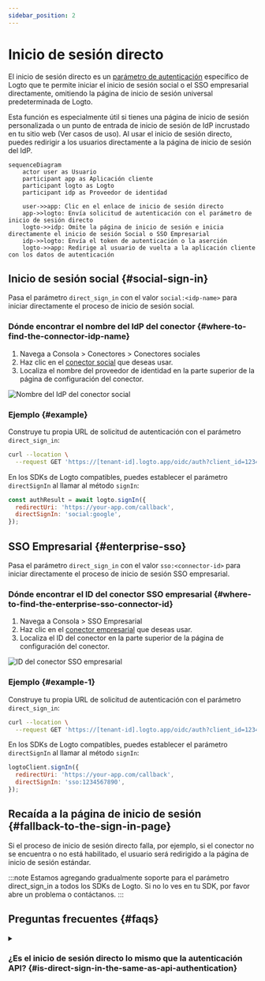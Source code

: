 ```yaml
---
sidebar_position: 2
---
```


# Inicio de sesión directo

El inicio de sesión directo es un [parámetro de autenticación](/end-user-flows/authentication-parameters) específico de Logto que te permite iniciar el inicio de sesión social o el SSO empresarial directamente, omitiendo la página de inicio de sesión universal predeterminada de Logto.

Esta función es especialmente útil si tienes una página de inicio de sesión personalizada o un punto de entrada de inicio de sesión de IdP incrustado en tu sitio web (Ver casos de uso). Al usar el inicio de sesión directo, puedes redirigir a los usuarios directamente a la página de inicio de sesión del IdP.

```mermaid
sequenceDiagram
    actor user as Usuario
    participant app as Aplicación cliente
    participant logto as Logto
    participant idp as Proveedor de identidad

    user->>app: Clic en el enlace de inicio de sesión directo
    app->>logto: Envía solicitud de autenticación con el parámetro de inicio de sesión directo
    logto->>idp: Omite la página de inicio de sesión e inicia directamente el inicio de sesión Social o SSO Empresarial
    idp->>logto: Envía el token de autenticación o la aserción
    logto->>app: Redirige al usuario de vuelta a la aplicación cliente con los datos de autenticación
```

## Inicio de sesión social \{#social-sign-in}

Pasa el parámetro `direct_sign_in` con el valor `social:<idp-name>` para iniciar directamente el proceso de inicio de sesión social.

### Dónde encontrar el nombre del IdP del conector \{#where-to-find-the-connector-idp-name}

1. Navega a <CloudLink to="/connectors/social">Consola > Conectores > Conectores sociales</CloudLink>
2. Haz clic en el [conector social](/connectors/social-connectors) que deseas usar.
3. Localiza el nombre del proveedor de identidad en la parte superior de la página de configuración del conector.

<img src="/img/assets/direct-sign-in-social-name.png" alt="Nombre del IdP del conector social" />

### Ejemplo \{#example}

Construye tu propia URL de solicitud de autenticación con el parámetro `direct_sign_in`:

```sh
curl --location \
  --request GET 'https://[tenant-id].logto.app/oidc/auth?client_id=1234567890&...&direct_sign_in=social:google'
```

En los SDKs de Logto compatibles, puedes establecer el parámetro `directSignIn` al llamar al método `signIn`:

```javascript
const authResult = await logto.signIn({
  redirectUri: 'https://your-app.com/callback',
  directSignIn: 'social:google',
});
```

## SSO Empresarial \{#enterprise-sso}

Pasa el parámetro `direct_sign_in` con el valor `sso:<connector-id>` para iniciar directamente el proceso de inicio de sesión SSO empresarial.

### Dónde encontrar el ID del conector SSO empresarial \{#where-to-find-the-enterprise-sso-connector-id}

1. Navega a <CloudLink to="/enterprise-sso">Consola > SSO Empresarial</CloudLink>
2. Haz clic en el [conector empresarial](/connectors/enterprise-connectors) que deseas usar.
3. Localiza el ID del conector en la parte superior de la página de configuración del conector.

<img src="/img/assets/direct-sign-in-enterprise-sso.png" alt="ID del conector SSO empresarial" />

### Ejemplo \{#example-1}

Construye tu propia URL de solicitud de autenticación con el parámetro `direct_sign_in`:

```sh
curl --location \
  --request GET 'https://[tenant-id].logto.app/oidc/auth?client_id=1234567890&...&direct_sign_in=sso:1234567890'
```

En los SDKs de Logto compatibles, puedes establecer el parámetro `directSignIn` al llamar al método `signIn`:

```javascript
logtoClient.signIn({
  redirectUri: 'https://your-app.com/callback',
  directSignIn: 'sso:1234567890',
});
```

## Recaída a la página de inicio de sesión \{#fallback-to-the-sign-in-page}

Si el proceso de inicio de sesión directo falla, por ejemplo, si el conector no se encuentra o no está habilitado, el usuario será redirigido a la página de inicio de sesión estándar.

:::note
Estamos agregando gradualmente soporte para el parámetro direct_sign_in a todos los SDKs de Logto. Si no lo ves en tu SDK, por favor abre un problema o contáctanos.
:::

## Preguntas frecuentes \{#faqs}

<details>
  <summary>

### ¿Es el inicio de sesión directo lo mismo que la autenticación API? \{#is-direct-sign-in-the-same-as-api-authentication}

</summary>

No, el inicio de sesión directo es un parámetro de flujo de usuario que te permite omitir la página de inicio de sesión predeterminada de Logto y redirigir a los usuarios directamente a la página de inicio de sesión del proveedor de SSO social o empresarial. A diferencia de la autenticación basada en API, el usuario aún necesita ser redirigido primero al endpoint de autenticación de Logto para iniciar el proceso de inicio de sesión.

</details>

